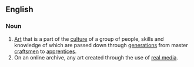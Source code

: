 ==English==
===Noun===
# [[Art]] that is a part of the [[culture]] of a group of people, skills and knowledge of which are passed down through [[generations]] from master [[craftsman|craftsmen]] to [[apprentice]]s.
# On an online archive, any art created through the use of [[real media]].